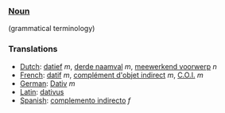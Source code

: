 ===[[Noun]]===
(grammatical terminology)

===Translations===
*[[Dutch]]: [[datief]] ''m'', [[derde naamval]] ''m'', [[meewerkend voorwerp]] ''n''
*[[French]]: [[datif]] ''m'', [[complément d'objet indirect]] ''m'', [[C.O.I.]] ''m''
*[[German]]: [[Dativ]] ''m''
*[[Latin]]: [[dativus]]
*[[Spanish]]: [[complemento indirecto]] ''f''